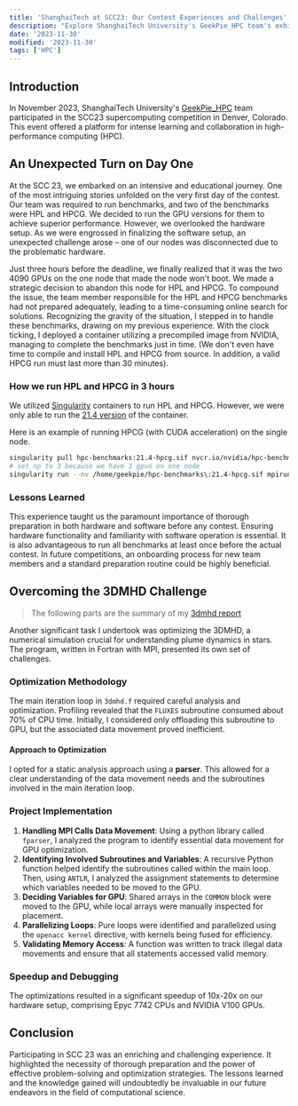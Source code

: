 ```yaml
---
title: 'ShanghaiTech at SCC23: Our Contest Experiences and Challenges'
description: "Explore ShanghaiTech University's GeekPie_HPC team's exhilarating journey at SCC23, highlighting technical challenges, teamwork, and key learnings in supercomputing."
date: '2023-11-30'
modified: '2023-11-30'
tags: ['HPC']
---
```

## Introduction

In November 2023, ShanghaiTech University's [GeekPie_HPC](https://hpc.geekpie.club) team participated in the SCC23 supercomputing competition in Denver, Colorado.
This event offered a platform for intense learning and collaboration in high-performance computing (HPC).

## An Unexpected Turn on Day One
At the SCC 23, we embarked on an intensive and educational journey.
One of the most intriguing stories unfolded on the very first day of the contest.
Our team was required to run benchmarks, and two of the benchmarks were HPL and HPCG.
We decided to run the GPU versions for them to achieve superior performance.
However, we overlooked the hardware setup.
As we were engrossed in finalizing the software setup, an unexpected challenge arose – one of our nodes was disconnected due to the problematic hardware.

Just three hours before the deadline, we finally realized that it was the two 4090 GPUs on the one node that made the node won't boot.
We made a strategic decision to abandon this node for HPL and HPCG.
To compound the issue, the team member responsible for the HPL and HPCG benchmarks had not prepared adequately, leading to a time-consuming online search for solutions.
Recognizing the gravity of the situation, I stepped in to handle these benchmarks, drawing on my previous experience.
With the clock ticking, I deployed a container utilizing a precompiled image from NVIDIA, managing to complete the benchmarks just in time.
(We don't even have time to compile and install HPL and HPCG from source. In addition, a valid HPCG run must last more than 30 minutes).

### How we run HPL and HPCG in 3 hours
We utilized [Singularity](https://docs.sylabs.io/guides/2.6/user-guide/singularity_and_docker.html) containers to run HPL and HPCG.
However, we were only able to run the [21.4 version](https://web.archive.org/web/20230327082554/https://catalog.ngc.nvidia.com/orgs/nvidia/containers/hpc-benchmarks) of the container.

Here is an example of running HPCG (with CUDA acceleration) on the single node.
```bash
singularity pull hpc-benchmarks:21.4-hpcg.sif nvcr.io/nvidia/hpc-benchmarks:21.4-hpcg
# set np to 3 because we have 3 gpus on one node
singularity run --nv /home/geekpie/hpc-benchmarks\:21.4-hpcg.sif mpirun -np 3 --bind-to none /workspace/hpcg.sh --dat /home/geekpie/hpcg.dat --cpu-affinity 0-31:32-63:64-95 --cpu-cores-per-rank 32 --gpu-affinity 0:1:2
```

### Lessons Learned

This experience taught us the paramount importance of thorough preparation in both hardware and software before any contest.
Ensuring hardware functionality and familiarity with software operation is essential.
It is also advantageous to run all benchmarks at least once before the actual contest.
In future competitions, an onboarding process for new team members and a standard preparation routine could be highly beneficial.

## Overcoming the 3DMHD Challenge

> The following parts are the summary of my [3dmhd report](https://github.com/KashunCheng/Rast-3dmhd-flux/blob/writeup/README.md)

Another significant task I undertook was optimizing the 3DMHD, a numerical simulation crucial for understanding plume dynamics in stars.
The program, written in Fortran with MPI, presented its own set of challenges.

### Optimization Methodology

The main iteration loop in `3dmhd.f` required careful analysis and optimization.
Profiling revealed that the `FLUXES` subroutine consumed about 70% of CPU time.
Initially, I considered only offloading this subroutine to GPU, but the associated data movement proved inefficient.

#### Approach to Optimization

I opted for a static analysis approach using a **parser**.
This allowed for a clear understanding of the data movement needs and the subroutines involved in the main iteration loop.

### Project Implementation

1. **Handling MPI Calls Data Movement**: Using a python library called `fparser`, I analyzed the program to identify essential data movement for GPU optimization.
2. **Identifying Involved Subroutines and Variables**: A recursive Python function helped identify the subroutines called within the main loop. Then, using `ANTLR`, I analyzed the assignment statements to determine which variables needed to be moved to the GPU.
3. **Deciding Variables for GPU**: Shared arrays in the `COMMON` block were moved to the GPU, while local arrays were manually inspected for placement.
4. **Parallelizing Loops**: Pure loops were identified and parallelized using the `openacc kernel` directive, with kernels being fused for efficiency.
5. **Validating Memory Access**: A function was written to track illegal data movements and ensure that all statements accessed valid memory.

### Speedup and Debugging

The optimizations resulted in a significant speedup of 10x-20x on our hardware setup, comprising Epyc 7742 CPUs and NVIDIA V100 GPUs.

## Conclusion

Participating in SCC 23 was an enriching and challenging experience.
It highlighted the necessity of thorough preparation and the power of effective problem-solving and optimization strategies.
The lessons learned and the knowledge gained will undoubtedly be invaluable in our future endeavors in the field of computational science.
